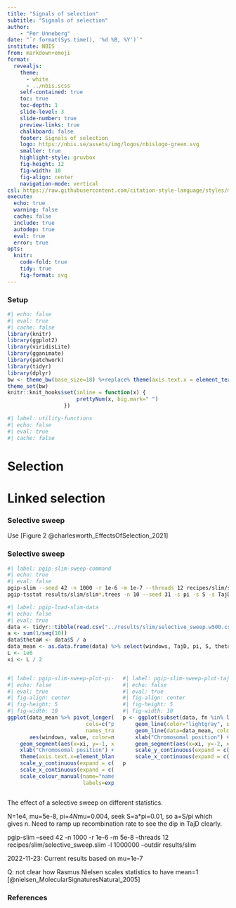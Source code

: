 ```yaml
---
title: "Signals of selection"
subtitle: "Signals of selection"
author:
    - "Per Unneberg"
date: "`r format(Sys.time(), '%d %B, %Y')`"
institute: NBIS
from: markdown+emoji
format:
  revealjs:
    theme:
      - white
      - ../nbis.scss
    self-contained: true
    toc: true
    toc-depth: 1
    slide-level: 3
    slide-number: true
    preview-links: true
    chalkboard: false
    footer: Signals of selection
    logo: https://nbis.se/assets/img/logos/nbislogo-green.svg
    smaller: true
    highlight-style: gruvbox
    fig-height: 12
    fig-width: 10
    fig-align: center
    navigation-mode: vertical
csl: https://raw.githubusercontent.com/citation-style-language/styles/master/apa.csl
execute:
  echo: true
  warning: false
  cache: false
  include: true
  autodep: true
  eval: true
  error: true
opts:
  knitr:
    code-fold: true
    tidy: true
    fig-format: svg
---
```


### Setup  {visibility="hidden" .unnumbered .unlisted}

```r
#| echo: false
#| eval: true
#| cache: false
library(knitr)
library(ggplot2)
library(viridisLite)
library(gganimate)
library(patchwork)
library(tidyr)
library(dplyr)
bw <- theme_bw(base_size=18) %+replace% theme(axis.text.x = element_text(angle = 45, hjust = 1, vjust = 1))
theme_set(bw)
knitr::knit_hooks$set(inline = function(x) {
                      prettyNum(x, big.mark=" ")
                  })
```
```r
#| label: utility-functions
#| echo: false
#| eval: true
#| cache: false
```


# Selection

# Linked selection

### Selective sweep

Use [Figure 2 @charlesworth_EffectsOfSelection_2021]


### Selective sweep

```bash
#| label: pgip-slim-sweep-command
#| echo: true
#| eval: false
pgip-slim --seed 42 -n 1000 -r 1e-6 -m 1e-7 --threads 12 recipes/slim/selective_sweep.slim -l 1000000 --outdir results/slim
pgip-tsstat results/slim/slim*.trees -n 10 --seed 31 -s pi -s S -s TajD -w 500 --threads 10 | gzip -v - > results/slim/selective_sweep.w500.csv.gz
```

```r
#| label: pgip-load-slim-data
#| echo: false
#| eval: true
data <- tidyr::tibble(read.csv("../results/slim/selective_sweep.w500.csv.gz", header=TRUE))
a <- sum(1/seq(10))
data$thetaW <- data$S / a
data_mean <- as.data.frame(data) %>% select(windows, TajD, pi, S, thetaW) %>% group_by(windows) %>% summarise(TajD=mean(TajD, na.rm=TRUE), pi=mean(pi, na.rm=TRUE), S=mean(S, na.rm=TRUE), thetaW=mean(thetaW, na.rm=TRUE)) %>% mutate(fn="mean", pi_minus_thetaW=pi - thetaW)
L <- 1e6
xi <- L / 2
```


:::: {.columns}

::: {.column width="50%"}

```r
#| label: pgip-slim-sweep-plot-pi-S
#| echo: false
#| eval: true
#| fig-align: center
#| fig-height: 5
#| fig-width: 10
ggplot(data_mean %>% pivot_longer(
                         cols=c("pi", "thetaW", "pi_minus_thetaW"),
                         names_transform=list(name=~readr::parse_factor(.x, levels=c("pi", "thetaW", "pi_minus_thetaW")))),
       aes(windows, value, color=name)) +
    geom_segment(aes(x=xi, y=-1, xend=xi, yend=-2.5), color="black", arrow=arrow(length=unit(0.4, "cm"), type="closed")) +
    xlab("Chromosomal position") + ylab("diversity") + geom_line(size=1) +
    theme(axis.text.x=element_blank(), axis.ticks.x=element_blank(), legend.title=element_blank()) +
    scale_y_continuous(expand = c(0, 0), limits=c(-2.5, 10)) + # , limits = c(-0.001, 0.0045)) +
    scale_x_continuous(expand = c(0, 0), limits = c(0, L)) +
    scale_colour_manual(name="name", values=c("blue", "red", "green"),
                        labels=expression(pi, theta[W] , pi - theta[W]))
```



:::


::: {.column width="50%"}

```r
#| label: pgip-slim-sweep-plot-tajd
#| echo: false
#| eval: true
#| fig-align: center
#| fig-height: 5
#| fig-width: 10
p <- ggplot(subset(data, fn %in% levels(factor(data$fn))[1:50]), aes(windows, TajD, group=fn)) +
    geom_line(color="lightgray", size=0.5) +
    geom_line(data=data_mean, color="red", size=1.5) +
    xlab("Chromosomal position") + theme(axis.text.x=element_blank(), axis.ticks.x=element_blank()) +
    geom_segment(aes(x=xi, y=-2, xend=xi, yend=-2.5), arrow=arrow(length=unit(0.4, "cm"), type="closed")) +
    scale_y_continuous(expand = c(0, 0), limits = c(-2.5, 2.5)) +
    scale_x_continuous(expand = c(0, 0), limits = c(0, L))
p
```

:::

::::

The effect of a selective sweep on different statistics.


::: {.notes }

N=1e4, mu=5e-8, pi=4*N*mu=0.004, seek S=a*pi=0.01, so a=S/pi which
gives n. Need to ramp up recombination rate to see the dip in TajD
clearly.

pgip-slim --seed 42 -n 1000 -r 1e-6 -m 5e-8 --threads 12 recipes/slim/selective_sweep.slim -l 1000000 --outdir results/slim

2022-11-23: Current results based on mu=1e-7

Q: not clear how Rasmus Nielsen scales statistics to have mean=1
[@nielsen_MolecularSignaturesNatural_2005]

:::

### References
